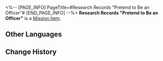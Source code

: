 <%-- [PAGE_INFO]
PageTitle=#Research Records "Pretend to Be an Officer"#
[END_PAGE_INFO] --%>
{{Item Infobox
|id          = 140191
|image       = Item Research Records Pretend to Be an Officer.png
|type        = Mission Item
|invCategory = Missions
|rarity      = 3
|effect      = 
|description = The Realm-Keeping Commission require their officers to be upright, kind, just, industrious, and empathetic. Not many people in reality can tick all those boxes.
}}
'''Research Records "Pretend to Be an Officer"''' is a [[Mission Item]].

==Other Languages==
{{Other Languages
|en   = Research Records "Pretend to Be an Officer"
|zhs  = 搜查记录「执事精神」
|zht  = 搜查紀錄「執事精神」
|ja   = 捜査記録「執行人精神」
|ko   = 조사 기록 「집사관 정신」
|es   = Registro de investigación «Espíritu de oficial»
|fr   = Dossiers de recherche « Avoir l'air d'un officier »
|ru   = Заметки расследования «Образцовый сотрудник»
|th   = บันทึกการค้นหา "สวมวิญญาณเจ้าหน้าที่"
|vi   = Nhật Ký Tìm Kiếm "Tinh Thần Chấp Sự"
|de   = Untersuchungsprotokoll: „Sich als Beamter ausgeben“
|id   = Catatan Pemeriksaan "Semangat Petugas"
|pt   = Registros de Pesquisa "Finja Ser um Oficial"
}}

==Change History==
{{Change History|2.0}}